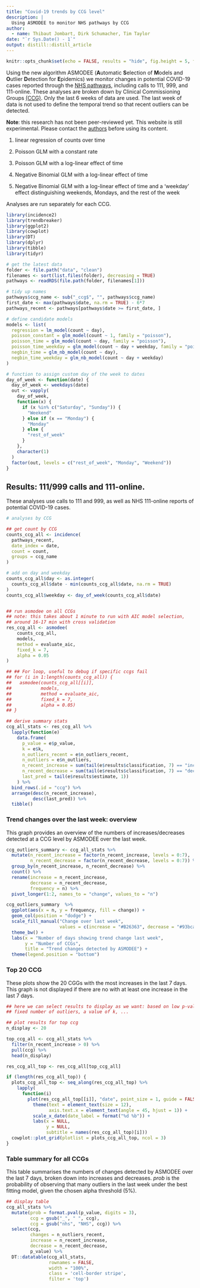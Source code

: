 ```yaml
---
title: "Covid-19 trends by CCG level"
description: |
  Using ASMODEE to monitor NHS pathways by CCG
author:
  - name: Thibaut Jombart, Dirk Schumacher, Tim Taylor
date: "`r Sys.Date() - 1`"
output: distill::distill_article
---
```


```r
knitr::opts_chunk$set(echo = FALSE, results = "hide", fig.height = 5, fig.width = 8, dpi = 80)
```

Using the new algorithm ASMODEE (**A**utomatic **S**election of **M**odels and
**O**utlier **D**etection for **E**pidemics) we monitor changes in potential
COVID-19 cases reported through the [NHS
pathways](https://digital.nhs.uk/dashboards/nhs-pathways), including calls to
111, 999, and 111-online. These analyses are broken down by Clinical
Commissioning Groups [(CCG)](https://www.england.nhs.uk/ccgs/). Only the last 6
weeks of data are used. The last week of data is not used to define the temporal
trend so that recent outliers can be detected.

**Note**: this research has not been peer-reviewed yet. This website is still
experimental. Please contact the <a
href="mailto:thibautjombart@gmail.com">authors</a> before using its content.

1. linear regression of counts over time

2. Poisson GLM with a constant rate

3. Poisson GLM with a log-linear effect of time

4. Negative Binomial GLM with a log-linear effect of time

5. Negative Binomial GLM with a log-linear effect of time and a 'weekday' effect
distinguishing weekends, Mondays, and the rest of the week


Analyses are run separately for each CCG.

```r
library(incidence2)
library(trendbreaker)
library(ggplot2)
library(cowplot)
library(DT)
library(dplyr)
library(tibble)
library(tidyr)
```

```r
# get the latest data
folder <- file.path("data", "clean")
filenames <- sort(list.files(folder), decreasing = TRUE)
pathways <- readRDS(file.path(folder, filenames[1]))

# tidy up names
pathways$ccg_name <- sub("_ccg$", "", pathways$ccg_name)
first_date <- max(pathways$date, na.rm = TRUE) - 6*7
pathways_recent <- pathways[pathways$date >= first_date, ]

# define candidate models
models <- list(
  regression = lm_model(count ~ day),
  poisson_constant = glm_model(count ~ 1, family = "poisson"),
  poisson_time = glm_model(count ~ day, family = "poisson"),
  poisson_time_weekday = glm_model(count ~ day + weekday, family = "poisson"),
  negbin_time = glm_nb_model(count ~ day),
  negbin_time_weekday = glm_nb_model(count ~ day + weekday)
)

# function to assign custom day of the week to dates
day_of_week <- function(date) {
  day_of_week <- weekdays(date)
  out <- vapply(
    day_of_week,
    function(x) {
      if (x %in% c("Saturday", "Sunday")) {
        "Weekend"
      } else if (x == "Monday") {
        "Monday"
      } else {
        "rest_of_week"
      }
    },
    character(1)
  )
  factor(out, levels = c("rest_of_week", "Monday", "Weekend"))
}
``` 

## Results: 111/999 calls and 111-online.

These analyses use calls to 111 and 999, as well as NHS 111-online reports of
potential COVID-19 cases.

```r

# analyses by CCG

## get count by CCG
counts_ccg_all <- incidence(
  pathways_recent,
  date_index = date,
  count = count,
  groups = ccg_name
)

# add on day and weekday
counts_ccg_all$day <- as.integer(
  counts_ccg_all$date - min(counts_ccg_all$date, na.rm = TRUE)
)
counts_ccg_all$weekday <- day_of_week(counts_ccg_all$date)


## run asmodee on all CCGs
## note: this takes about 1 minute to run with AIC model selection,
## around 16-17 min with cross validation
res_ccg_all <- asmodee(
    counts_ccg_all,
    models,
    method = evaluate_aic,
    fixed_k = 7,
    alpha = 0.05
)

## ## For loop, useful to debug if specific ccgs fail
## for (i in 1:length(counts_ccg_all)) {
##   asmodee(counts_ccg_all[[i]],
##           models,
##           method = evaluate_aic,
##           fixed_k = 7,
##           alpha = 0.05)
## }

## derive summary stats
ccg_all_stats <- res_ccg_all %>%
  lapply(function(e)
    data.frame(
      p_value = e$p_value,
      k = e$k,
      n_outliers_recent = e$n_outliers_recent,
      n_outliers = e$n_outliers,
      n_recent_increase = sum(tail(e$results$classification, 7) == "increase"),
      n_recent_decrease = sum(tail(e$results$classification, 7) == "decrease"),
      last_pred = tail(e$results$estimate, 1))
    ) %>%
  bind_rows(.id = "ccg") %>%
  arrange(desc(n_recent_increase),
          desc(last_pred)) %>%
  tibble()

```




### Trend changes over the last week: overview

This graph provides an overview of the numbers of increases/decreases detected
at a CCG level by ASMODEE over the last week.

```r

ccg_outliers_summary <- ccg_all_stats %>%
  mutate(n_recent_increase = factor(n_recent_increase, levels = 0:7),
         n_recent_decrease = factor(n_recent_decrease, levels = 0:7)) %>%
  group_by(n_recent_increase, n_recent_decrease) %>%
  count() %>%
  rename(increase = n_recent_increase,
         decrease = n_recent_decrease,
         frequency = n) %>%
  pivot_longer(1:2, names_to = "change", values_to = "n")

ccg_outliers_summary  %>%
  ggplot(aes(x = n, y = frequency, fill = change)) +
  geom_col(position = "dodge") +
  scale_fill_manual("Change over last week",
                    values = c(increase = "#B26363", decrease = "#93bca8")) +
  theme_bw() +
  labs(x = "Number of days showing trend change last week",
       y = "Number of CCGs",
       title = "Trend changes detected by ASMODEE") +
  theme(legend.position = "bottom")

```



### Top 20 CCG

These plots show the 20 CGGs with the most increases in the last 7 days. This
graph is not displayed if there are no with at least one increase
in the last 7 days.

```r

## here we can select results to display as we want: based on low p-values, a
## fixed number of outliers, a value of k, ...

## plot results for top ccg
n_display <- 20

top_ccg_all <- ccg_all_stats %>%
  filter(n_recent_increase > 0) %>% 
  pull(ccg) %>%
  head(n_display)

res_ccg_all_top <- res_ccg_all[top_ccg_all]

if (length(res_ccg_all_top)) {
  plots_ccg_all_top <- seq_along(res_ccg_all_top) %>%
    lapply(
      function(i)
        plot(res_ccg_all_top[[i]], "date", point_size = 1, guide = FALSE) +
          theme(text = element_text(size = 12),
                axis.text.x = element_text(angle = 45, hjust = 1)) +
          scale_x_date(date_label = format("%d %b")) +
          labs(x = NULL,
               y = NULL,
               subtitle = names(res_ccg_all_top)[i]))
  cowplot::plot_grid(plotlist = plots_ccg_all_top, ncol = 3)
}

```

### Table summary for all CCGs

This table summarises the numbers of changes detected by ASMODEE over the last 7
days, broken down into increases and decreases. *prob* is the probability of
observing that many outliers in the last week under the best fitting model,
given the chosen alpha threshold (5%).

```r

## display table
ccg_all_stats %>%
  mutate(prob = format.pval(p_value, digits = 3),
         ccg = gsub("_", " ", ccg),
         ccg = gsub("nhs", "NHS", ccg)) %>%
  select(ccg,
         changes = n_outliers_recent,
         increase = n_recent_increase,
         decrease = n_recent_decrease,
         p_value) %>%
  DT::datatable(ccg_all_stats,
                rownames = FALSE,
                width = "100%",
                class = 'cell-border stripe',
                filter = 'top')

```


